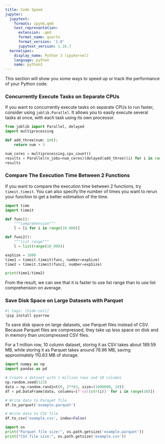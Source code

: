 ```yaml
---
title: Code Speed
jupyter:
  jupytext:
    formats: ipynb,qmd
    text_representation:
      extension: .qmd
      format_name: quarto
      format_version: '1.0'
      jupytext_version: 1.16.7
  kernelspec:
    display_name: Python 3 (ipykernel)
    language: python
    name: python3
---
```




This section will show you some ways to speed up or track the performance of your Python code. 

### Concurrently Execute Tasks on Separate CPUs	

If you want to concurrently execute tasks on separate CPUs to run faster, consider using `joblib.Parallel`. It allows you to easily execute several tasks at once, with each task using its own processor.

```python
from joblib import Parallel, delayed
import multiprocessing

def add_three(num: int):
    return num + 3

num_cores = multiprocessing.cpu_count()
results = Parallel(n_jobs=num_cores)(delayed(add_three)(i) for i in range(10))
results 
```

### Compare The Execution Time Between 2 Functions

If you want to compare the execution time between 2 functions, try `timeit.timeit`. You can also specify the number of times you want to rerun your function to get a better estimation of the time.

```python
import time 
import timeit 

def func():
    """comprehension"""
    l = [i for i in range(10_000)]

def func2():
    """list range"""
    l = list(range(10_000))

expSize = 1000
time1 = timeit.timeit(func, number=expSize)
time2 = timeit.timeit(func2, number=expSize)

print(time1/time2)
```

From the result, we can see that it is faster to use list range than to use list comprehension on average.

### Save Disk Space on Large Datasets with Parquet 

```python
#| tags: [hide-cell]
!pip install pyarrow
```

To save disk space on large datasets, use Parquet files instead of CSV.  Because Parquet files are compressed, they take up less space on disk and in memory than uncompressed CSV files. 

For a 1 million row, 10 column dataset, storing it as CSV takes about 189.59 MB, while storing it as Parquet takes around 78.96 MB, saving approximately 110.63 MB of storage.

```python
import numpy as np
import pandas as pd

# Create a dataset with 1 million rows and 10 columns 
np.random.seed(123)
data = np.random.randint(0, 2**63, size=(1000000, 10))
df = pd.DataFrame(data, columns=[f'col{str(i)}' for i in range(10)])
```

```python
# Write data to Parquet file
df.to_parquet('example.parquet')

# Write data to CSV file
df.to_csv('example.csv', index=False)
```

```python
import os
print("Parquet file size:", os.path.getsize('example.parquet'))
print("CSV file size:", os.path.getsize('example.csv')) 
```
